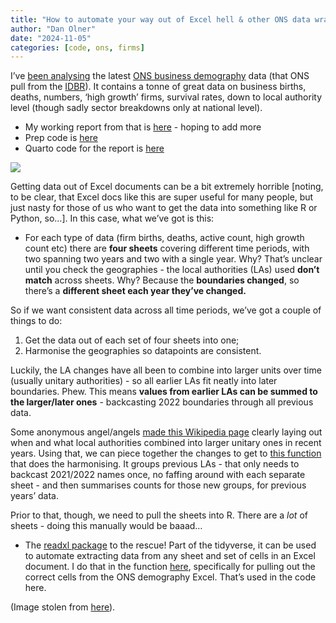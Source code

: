```yaml
---
title: "How to automate your way out of Excel hell & other ONS data wrangling stories (business demography edition)"
author: "Dan Olner"
date: "2024-11-05"
categories: [code, ons, firms]
---
```


I've [been analysing](https://danolner.github.io/FirmAnalysis/ONS_business_demography.html) the latest [ONS business demography](https://www.ons.gov.uk/businessindustryandtrade/business/activitysizeandlocation/datasets/businessdemographyreferencetable) data (that ONS pull from the [IDBR](https://www.ons.gov.uk/aboutus/whatwedo/paidservices/interdepartmentalbusinessregisteridbr)). It contains a tonne of great data on business births, deaths, numbers, 'high growth' firms, survival rates, down to local authority level (though sadly sector breakdowns only at national level).

* My working report from that is [here](https://danolner.github.io/FirmAnalysis/ONS_business_demography.html) - hoping to add more
* Prep code is [here](https://github.com/DanOlner/FirmAnalysis/blob/master/ONS_business_demography.R)
* Quarto code for the report is [here](https://github.com/DanOlner/FirmAnalysis/blob/master/docs/QUARTO_ONS_businessdemography.qmd)

![](excel_hell2.png)

Getting data out of Excel documents can be a bit extremely horrible [noting, to be clear, that Excel docs like this are super useful for many people, but just nasty for those of us who want to get the data into something like R or Python, so...]. In this case, what we've got is this:

* For each type of data (firm births, deaths, active count, high growth count etc) there are **four sheets** covering different time periods, with two spanning two years and two with a single year. Why? That's unclear until you check the geographies - the local authorities (LAs) used **don't match** across sheets. Why? Because the **boundaries changed**, so there's a **different sheet each year they've changed.**

So if we want consistent data across all time periods, we've got a couple of things to do: 

1. Get the data out of each set of four sheets into one; 
2. Harmonise the geographies so datapoints are consistent.

Luckily, the LA changes have all been to combine into larger units over time (usually unitary authorities) - so all earlier LAs fit neatly into later boundaries. Phew. This means **values from earlier LAs can be summed to the larger/later ones** - backcasting 2022 boundaries through all previous data.

Some anonymous angel/angels [made this Wikipedia page](https://en.wikipedia.org/wiki/2019%E2%80%932023_structural_changes_to_local_government_in_England) clearly laying out when and what local authorities combined into larger unitary ones in recent years. Using that, we can piece together the changes to get to [this function](https://github.com/DanOlner/FirmAnalysis/blob/91c0d71bfa86448ff7bccbb2733217750578ac06/functions.R#L181) that does the harmonising. It groups previous LAs - that only needs to backcast 2021/2022 names once, no faffing around with each separate sheet - and then summarises counts for those new groups, for previous years' data.

Prior to that, though, we need to pull the sheets into R. There are a _lot_ of sheets - doing this manually would be baaad... 

* The [readxl package](https://readxl.tidyverse.org/) to the rescue! Part of the tidyverse, it can be used to automate extracting data from any sheet and set of cells in an Excel document. I do that in the function [here](https://github.com/DanOlner/FirmAnalysis/blob/91c0d71bfa86448ff7bccbb2733217750578ac06/functions.R#L223), specifically for pulling out the correct cells from the ONS demography Excel. That's used in the code here.



















(Image stolen from [here](https://michelbaudin.com/2016/08/02/excel-hell-an-insiders-report-chad-smith-linkedin-pulse/)).

